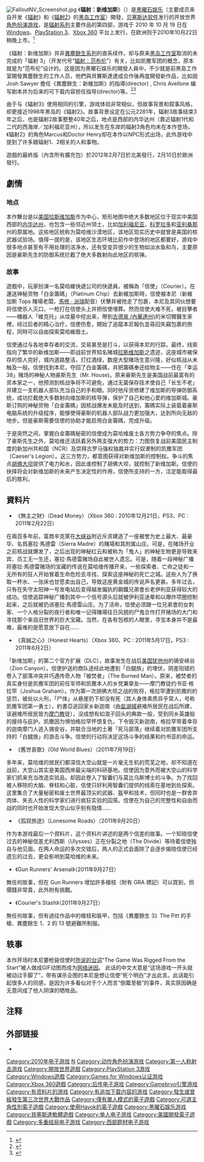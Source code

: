 {{noteTA
| G1= Games
| 1 = zh-cn:辐射; zh-tw:異塵餘生;
}}
{{Infobox VG
|english=Fallout: New Vegas
|image= Fallout New Vegas.jpg
|developer=[[黑曜石娱乐|黑曜石娱乐]]
|publisher={{vgrelease|NA|[[贝塞斯达软件公司|贝塞斯达软件公司]]|EU|[[南梦宫万代游戏|南梦宫万代游戏]]<ref name="NAMCO BANDAI Partnership">{{cite press release|url=http://namcobandaigames.eu/news/2010-01-28/bethesda-softworks-and-namco-bandai-partners-s.a.s.-agree-to-fallout-new-vegas-distribution-deal/325|title=Bethesda Softworks And Namco Bandai Partners S.A.S. Agree To Fallout: New Vegas Distribution Deal|publisher=Namco Bandai Games|date=2010-01-28|accessdate=2010-05-13|archive-url=https://web.archive.org/web/20100412081055/http://www.namcobandaigames.eu/news/2010-01-28/bethesda-softworks-and-namco-bandai-partners-s.a.s.-agree-to-fallout-new-vegas-distribution-deal/325|archive-date=2010-04-12|dead-url=yes}}</ref>}}
|director= [[Josh_Sawyer|Josh Sawyer]]
|designer= John Gonzalez<small>（首席创意师）</small><br />[[Chris_Avellone|Chris Avellone]]<small>（资深设计师）</small>
|composer = [[Inon_Zur|Inon Zur]]<ref name="OXM Audio Interview">{{cite web|url=http://www.oxm.co.uk/article.php?id=17404|title=Fallout: New Vegas developer not dictated by fans|last=Channell|first=Mike|publisher=Future Publishing|date=2010-02-15|accessdate=2010-05-25|work=Official Xbox Magazine|archive-date=2011-01-03|archive-url=https://web.archive.org/web/20110103113958/http://www.oxm.co.uk/article.php?id=17404|dead-url=yes}}</ref><br />[[Mark_Morgan|Mark Morgan]]
|series = [[辐射系列|辐射系列]]
|engine = [[Gamebryo|Gamebryo]]<br />[[Havok引擎|Havok引擎]]（物理引擎）
|released= {{vgrelease|NA|2010年10月19日<ref name="releasedates"/>|EU|2010年10月22日<ref name="releasedates"/>}}
|genre=[[动作角色扮演游戏|动作角色扮演]]、[[第一人称射击|第一人称射击]]
|modes=[[单人游戏|单人]]
|platforms=[[Microsoft_Windows|Microsoft Windows]]、{{nowrap|[[PlayStation_3|PlayStation 3]]}}、[[Xbox_360|Xbox 360]]<ref name="eurogamer">{{cite web|url=http://www.eurogamer.net/articles/fallout-new-vegas-unveiled|title=Fallout: New Vegas unveiled|last=Gibson|first=Ellie|work=Eurogamer|date=2009-04-20|accessdate=2009-04-20|archive-date=2013-07-23|archive-url=https://www.webcitation.org/6IJo4qtUZ?url=http://www.eurogamer.net/articles/fallout-new-vegas-unveiled|dead-url=no}}</ref>
}}

[[File:FalloutNV_Screenshot.jpg|thumb]]
《'''辐射：新维加斯'''》（{{lang-en|''Fallout: New Vegas''}}）是[[黑曜石娱乐|黑曜石娱乐]]（主要成员来自开发《[[辐射_(游戏)|辐射]]》和《[[辐射2|辐射2]]》的[[黑岛工作室|黑岛工作室]]）開發，[[贝塞斯达软件|贝塞斯达软件]]发行的开放世界[[電子角色扮演遊戲|角色扮演游戏]]，是[[辐射系列|辐射系列]]主要作品的第四部，游戏于 2010 年 10 月 19 日在 [[Microsoft_Windows|Windows]]、[[PlayStation_3|PlayStation 3]]、[[Xbox_360|Xbox 360]] 平台上发行，在欧洲则于2010年10月22日稍晚上市。<ref name="releasedates">{{cite web|url=http://www.eurogamer.net/articles/fallout-new-vegas-dated|title=Fallout: New Vegas dated|work=Eurogamer|publisher=Eurogamer Network Limited|last=Bramwell|first=Tom|date=2010-06-14|accessdate=2010-06-14|archive-date=2015-09-14|archive-url=https://web.archive.org/web/20150914141510/http://www.eurogamer.net/articles/fallout-new-vegas-dated|dead-url=no}}</ref>

《辐射：新维加斯》并非[[異塵餘生系列|異塵餘生系列]]的直系续作，却与原来[[黑岛工作室|黑岛工作室]]取消的未完成的「辐射 3」（开发代号“[[辐射：范布伦|辐射：范布伦]]”）有关，比如凯撒军团的概念，原本就是为“范布伦”设计的。这是因为黑曜石娱乐的開發人員中，不少就是前黑島工作室開發異塵餘生的工作人员，他們與貝賽斯達達成合作後再度開發新作品，比如說 Josh Sawyer 擔任《異塵餘生：新維加斯》的指導(director) , Chris Avellone 编写剧本并为后来的可下载内容担任指导(director)等。<ref>{{cite web|title=Fallout: New Vegas Interview: Josh Sawyer|url=http://au.gamespot.com/xbox360/rpg/falloutnewvegas/video/6261040/fallout-new-vegas-interview-josh-sawyer|last=Tong|first=Sophia|work=GameSpot|date=2010-05-04|publisher=CBS Interactive|format=Video|deadurl=yes|archiveurl=https://web.archive.org/web/20110711071939/http://au.gamespot.com/xbox360/rpg/falloutnewvegas/video/6261040/fallout-new-vegas-interview-josh-sawyer|archivedate=2011-07-11}}</ref><ref name="usatoday">{{cite web|url=http://www.usatoday.com/printedition/life/20100216/fallout16_st.art.htm|title=What happens in 'Fallout: New Vegas'|last=Snider|first=Mike|work=USA TODAY|publisher=Gannett Company|date=2010-02-16|accessdate=2010-02-16|archive-date=2013-07-23|archive-url=https://www.webcitation.org/6IJo9aS30?url=http://usatoday30.usatoday.com/printedition/life/20100216/fallout16_st.art.htm|dead-url=no}}</ref>

由于与《辐射3》使用相同的引擎，游戏体验非常相似，但故事背景和叙事风格，却更接近1998年黑岛的《辐射2》。故事背景设定在公元2281年，辐射3故事结束3年之后，也是辐射2故事整整40年之后，地点是西部的内华达州（靠近辐射1代和二代的西海岸／加利福尼亚州），所以发生在东岸的辐射3角色均未在本作登场，《辐射2》的角色Marcus和Doctor Henry却在本作以NPC形式出场，此外游戏中提到了许多跟辐射1、2相关的人和事物。

遊戲的最終版（內含所有擴充包）於2012年2月7日於北美發行，2月10日於歐洲發行。

== 劇情 ==

=== 地点 ===
本作舞台是以[[美国|美国]][[拉斯维加斯|拉斯维加斯]]市为中心，矩形地图中绝大多数地区位于现实中美国西部的[[内华达州|内华达州]]，也包含一些邻近州领土，比如[[加利福尼亚|加利福尼亚]]，[[科罗拉多|科罗拉多]]和[[亚利桑那|亚利桑那]]州的原属地。这些地区统称为莫哈维沙漠地区，该地区现实历史中就曾是美国的核武器试验场。值得一提的是，该地区生态环境比前作中登场的地区都要好，游戏中很多地点甚至有不用处理的洁净水，还有受变异很少的生物如淡水鱼和鸟，主要原因是豪斯先生的防御系统拦截了绝大多数射向此地区的核弹。

=== 故事 ===
遊戲中，玩家扮演一名莫哈維快遞公司的快遞員，被稱為「信使」（Courier）。在運送神秘货物「白金籌碼」（Platinum Chip）去新維加斯時，信使被本尼（新維加斯 Tops 賭場老闆，[[馬修·派瑞|馬修 · 派瑞]]配音）伏擊并被抢走了包裹，本尼及其同伙想要将信使杀人灭口，一枪打在信使头上并把信使埋葬。然而信使大难不死，被目擊者——機器人「維克托」从坟墓中挖出来，帶到[[古德泉_(內華達州)|古德泉 (內華達州)]]的米切爾醫生家裡，经过后者的精心治疗，信使伤愈，開始了追蹤本尼報仇並尋回失竊包裹的旅程，同時可以自由探索莫哈維廢土。

信使通过与各地幸存者的交流，交易甚至是打斗，以获得本尼的行踪。最终，线索指向了繁华的新维加斯——即战前世界知名赌城[[拉斯维加斯|拉斯维加斯]]之遗迹，这座城市被保存的惊人完好，城内道路整洁，灯红酒绿，数座大型赌场生意兴隆，好似核战从未触及一般。信使找到本尼，夺回了白金籌碼，并把籌碼奉还给物主——住在「幸运38」赌场的神秘人物豪斯先生（Mr. House)。原来豪斯先生是美国战前最富有的资本家之一，他预测到核战争将不可避免，通过无菌保存技术使自己「长生不老」并建立一支机器人部队充当自己的手和眼。同时他斥资修建了维加斯的导弹防御系统，成功拦截绝大多数射向维加斯的核导弹，保护了自己和他心爱的维加斯城。豪斯订购的神秘货物「白金籌碼」因核战爆发未能及时送到，籌碼实际上装载着豪斯电脑系统的升级程序，能够使得豪斯的机器人部队战力更加强大，达到所向无敌的地步。但是豪斯需要信使的协助才能启用白金籌碼，完成升级。

于是突然之间，掌握白金籌碼秘密的信使成为莫哈维废土各方势力争夺的焦点。除了豪斯先生之外，莫哈维还活跃着另外两支强大的势力：力图恢复战前美国民主制度的新加州共和国（NCR）及崇拜古罗马强权独裁并实行奴隶制的凯撒军团（Caeser's Legion）。这三方势力，都意图获得对新维加斯的控制权。争斗的焦点[[胡佛大坝|胡佛大坝]]提供了电力和水，因此谁控制了胡佛大坝，就控制了新维加斯。信使的抉择将会对新维加斯的未来产生决定性的作用，信使所支持的一方，注定能取得最后的胜利。

== 資料片 ==
*《無主之財》（Dead Money）（Xbox 360 : 2010年12月21日，PS3、PC : 2011年2月22日）
在兩百多年前，富商辛克萊在[[大峡谷|大峡谷]]附近斥资建造了一座被誉为史上最大、最豪华、名爲塞拉·馬德雷（Sierra Madre）的賭場和其附属山庄。可是，在赌场开业之前核战就爆发了，之后出现的神秘红云和被称为「鬼人」的神秘生物更是导致来宾、员工无一生还，塞拉·馬德雷赌场自此被世人遗忘。可是，随着一段神秘广播将塞拉·馬德雷赌场的宝藏的传说在莫哈维传播开来，一些探索者、亡命之徒和一无所有的狂人开始冒着生命危险去寻找、探索这座神秘的死亡之城。这些人为了换取一杯水、一张床也甘愿卖出自己，导致这座黄金城的传说声名更甚。多年过去，只有在失守太阳神一号发电站后变得越发偏执的鋼鐵兄弟會长老伊利亚获得较大的成功。信使追踪神秘广播到其中一个信号源头后就被伊利亚迷晕和以爆炸项圈控制起来，之后就被扔进塞拉·馬德雷山庄。为了活命，信使必须跟一位兄弟會的女刺客、一个人格分裂的夜行者和唯一记得賭場往日风貌的尸鬼合作打开赌场的大门和寻找那个来自旧世界的巨大宝藏。当然，在各有包袱的人眼里，寻宝本身并不是最难，最难的是愿意放下自在......
*《真誠之心》（Honest Hearts）（Xbox 360、PC : 2011年5月17日，PS3 : 2011年6月2日）
「新维加斯」的第二个官方扩展（DLC），故事发生在战后[[美国|美国]][[犹他州|犹他州]]的锡安峡谷（Zion Canyon）。信使护送的商队途经此地遭到「白腿族」的埋伏，阴差阳错的卷入了部落冲突并巧遇传奇人物「被焚者」（The Burned Man）。原来，被焚者的真实身份是凯撒军团的前任军师和凯撒本人的乡党兼挚友——摩门教徒约书亚·格拉罕（Joshua Graham）。作为第一次胡佛大坝之战的败将，格拉罕遭到凯撒的的惩罚，被处以火刑，「尸体」从悬崖扔下却没有死（其人身体素质异乎常人，号称凯撒军团第一勇士），約書亞逃回家乡新迦南（由[[盐湖城|盐湖城]]避难所居民在战后所建，该避难所居民皆为[[摩门教|摩门教]]徒），没成想有如浪子回头的典故一般，受到同乡英雄般的接待与庇护。凯撒因为惧怕格拉罕怀恨复仇，下令毁灭新迦南，格拉罕带着幸存的迦南摩门人逃入锡安谷，并联合当地的土著「死马部落」继续着对凯撒军团所支持的「白腿族」的游击斗争。信使的行动将决定这场斗争的结果和约书亚的命运。
*《舊世哀歌》（Old World Blues）（2011年7月19日）
多年来，莫哈维的居民们都深信大空山就是一片毫无生机的荒芜之地，却不知道在战前，大空山其实是美国西岸最尖端的科研基地。信使因为意外而被大空山的科学家们抓来充当改造实验品，却因此卷入了智囊们与莫比乌斯博士的斗争。为了找回被人移除的大脑、脊柱和心脏，信使只好利用智囊们提供的线索在基地到处探索。这里集合了大量秘密和废土世界最顶尖的武器、盔甲和技术，但同时也是一群舍弃肉体、失去人性的科学家们进行疯狂实验的囚笼。信使在为自己的完整性和自由而战的同时也开始发现大空山似乎别有隐情......
*《孤寂旅途》（Lonesome Roads）（2011年9月20日）
作为本游戏最后一个資料片，这个资料片讲述的是两个信差的故事。一个知晓信使过去的神秘信差尤利西斯（Ulysses）正在分裂之地（The Divide）等待着信使独自与他见面。在两人命运的多次交错后，两人的正式会面除了会逐步揭晓信使已经遗忘的过去，更会影响到莫哈维的未来。
*《Gun Runners' Arsenal》（2011年9月27日）
無任何故事，但在 Gun Runners 增加許多槍枝（附有 GRA 標記）可以買到，但價錢非常貴，此外附有挑戰。
*《Courier's Stash》（2011年9月27日）
無任何故事，但有過往作品中的槍枝和裝甲，包括《異塵餘生 3》The Pitt 的手槍、異塵餘生 1、2 的 13 號避難所制服。

== 轶事 ==
本作开场时本尼要枪毙信使时[[:網路迷因|所说的台词]]"The Game Was Rigged From the Start"被人做成GIF动图而成为[[网络迷因|网络迷因]]。
此话的中文大意是“这场游戏一开头就被动过手脚了”，带有谋杀企图的本尼是想让信使“死个明白”才出此言。此话能引起很多人的同感，是因为许多看似对于个人而言“倒霉至极”的事件，真实原因确是无意间成了他人阴谋的牺牲品。

== 注释 ==
{{reflist|30em}}

== 外部链接 ==
* {{Official|http://fallout.bethsoft.com/eng/games/fnv-overview.html}}

{{辐射系列}}
{{黑曜石娱乐}}

{{DEFAULTSORT:Fallout, New Vegas}}
[[Category:2010年电子游戏|Category:2010年电子游戏]]
[[Category:辐射系列|N]]
[[Category:动作角色扮演游戏|Category:动作角色扮演游戏]]
[[Category:第一人称射击游戏|Category:第一人称射击游戏]]
[[Category:開放世界遊戲|Category:開放世界遊戲]]
[[Category:PlayStation_3游戏|Category:PlayStation 3游戏]]
[[Category:Windows遊戲|Category:Windows遊戲]]
[[Category:Games_for_Windows认证游戏|Category:Games for Windows认证游戏]]
[[Category:Xbox_360遊戲|Category:Xbox 360遊戲]]
[[Category:后传电子游戏|Category:后传电子游戏]]
[[Category:Gamebryo引擎游戏|Category:Gamebryo引擎游戏]]
[[Category:有资料片的游戏|Category:有资料片的游戏]]
[[Category:有追加下载内容的游戏|Category:有追加下载内容的游戏]]
[[Category:發生或曾經發生第三次世界大戰作品|Category:發生或曾經發生第三次世界大戰作品]]
[[Category:僅有單人模式的電子遊戲|Category:僅有單人模式的電子遊戲]]
[[Category:可選主角性別電子遊戲|Category:可選主角性別電子遊戲]]
[[Category:使用Havok的電子遊戲|Category:使用Havok的電子遊戲]]
[[Category:黑曜石娱乐游戏|Category:黑曜石娱乐游戏]]
[[Category:貝塞斯達軟體遊戲|Category:貝塞斯達軟體遊戲]]
[[Category:单人电子游戏|Category:单人电子游戏]]
[[Category:美國開發電子遊戲|Category:美國開發電子遊戲]]
[[Category:多重结局电子游戏|Category:多重结局电子游戏]]
[[Category:西部题材电子游戏|Category:西部题材电子游戏]]